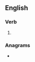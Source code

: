 ==English==

===Verb===
{{head|en|verb form}}

# {{en-past of|perempt}}

===Anagrams===
* {{anagrams|en|a=deeempprt|pre-empted|preempted|preëmpted}}